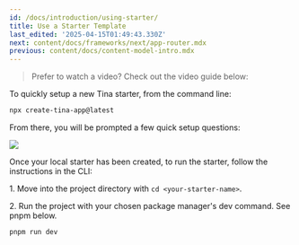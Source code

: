 ```yaml
---
id: /docs/introduction/using-starter/
title: Use a Starter Template
last_edited: '2025-04-15T01:49:43.330Z'
next: content/docs/frameworks/next/app-router.mdx
previous: content/docs/content-model-intro.mdx
---
```


> Prefer to watch a video? Check out the video guide below:

<Youtube embedSrc="https://www.youtube.com/embed/E0nehGoMwWM?si=kvYTdUwCaOPsHHoO" />

To quickly setup a new Tina starter, from the command line:

```bash
npx create-tina-app@latest
```

From there, you will be prompted a few quick setup questions:

![](/img/docs/introduction/cli-starter.png)

Once your local starter has been created, to run the starter, follow the instructions in the CLI:

1\. Move into the project directory with `cd <your-starter-name>`.

2\. Run the project with your chosen package manager's dev command. See pnpm below.

```
pnpm run dev
```
